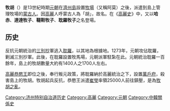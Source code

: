 {{unreferenced|time=2016-11-18T20:47:16+00:00}}
'''牧胡'''（{{lang-ko|목호}}）是13世紀時期[[元朝|元朝]]在[[濟州島|濟州島]]設置[[牧場|牧場]]（又稱阿莫）之後，派遣到島上管理牧場的[[蒙古人|蒙古人]]。因[[高麗|高麗]]人呼蒙古人為「胡」，故名。在《[[高麗史|高麗史]]》中，又以'''哈赤'''、'''達達牧子'''、'''韃靼牧子'''、'''耽羅牧子'''之名登場。

==历史==
反抗元朝統治的[[三別抄|三別抄]]軍逃入[[耽羅|耽羅]]，以其地為根據地。1273年，元朝攻佔耽羅，剿滅三別抄軍。此後，在耽羅設置牧馬場，元朝派軍駐紮在此。元朝統治耽羅一百餘年，島上的牧胡數量大約有1400人之1700人左右。

[[高麗恭愍王|高麗恭愍王]]即位之後，奉行叛元政策，將耽羅納於高麗統治之下，設置[[萬戶府|萬戶府]]，殺害島上的牧胡。牧胡起兵反抗，恭愍王派遣[[崔瑩|崔瑩]]率領25000人前往鎮壓，是為[[牧胡之亂|牧胡之亂]]。

[[Category:济州特别自治道历史|Category:济州特别自治道历史]]
[[Category:高麗|Category:高麗]]
[[Category:元朝|Category:元朝]]
[[Category:中韓關係史|Category:中韓關係史]]